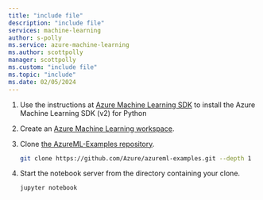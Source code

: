 ```yaml
---
title: "include file"
description: "include file"
services: machine-learning
author: s-polly
ms.service: azure-machine-learning
ms.author: scottpolly
manager: scottpolly
ms.custom: "include file"
ms.topic: "include"
ms.date: 02/05/2024
---
```


1. Use the instructions at [Azure Machine Learning SDK](https://aka.ms/sdk-v2-install)  to install the Azure Machine Learning SDK (v2) for Python

1. Create an [Azure Machine Learning workspace](../how-to-manage-workspace.md).

1. Clone [the AzureML-Examples repository](https://aka.ms/aml-notebooks).

    ```bash
    git clone https://github.com/Azure/azureml-examples.git --depth 1
    ```

1. Start the notebook server from the directory containing your clone.

    ```bash
    jupyter notebook
    ```